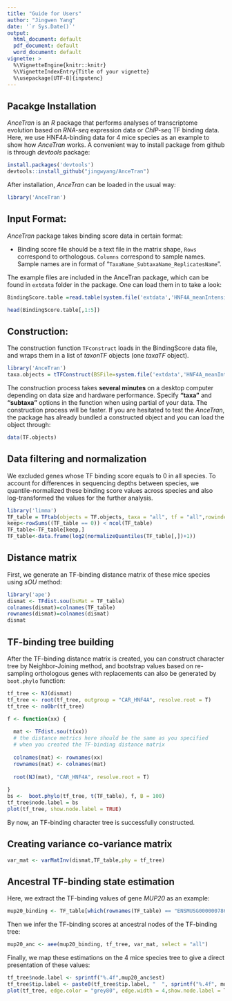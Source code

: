 ```yaml
---
title: "Guide for Users"
author: "Jingwen Yang"
date: '`r Sys.Date()`'
output:
  html_document: default
  pdf_document: default
  word_document: default
vignette: >
  %\VignetteEngine{knitr::knitr}
  %\VignetteIndexEntry{Title of your vignette}
  %\usepackage[UTF-8]{inputenc}
---
```


## Pacakge Installation
*AnceTran* is an *R* package that performs analyses of transcriptome evolution based on *RNA-seq* expression data or *ChIP-seq* TF binding data. 
Here, we use HNF4A-binding data for 4 mice species as an example to show how *AnceTran* works. A convenient way to install package from github is through *devtools* package:

```r
install.packages('devtools')
devtools::install_github("jingwyang/AnceTran")
```

After installation, *AnceTran* can be loaded in the usual way:

```r
library('AnceTran')
```


## Input Format:

*AnceTran* package takes binding score data in certain format:


- Binding score file should be a text file in the matrix shape, `Rows` correspond to orthologous. `Columns` correspond to sample names. Sample names are in format of "`TaxaName_SubtaxaName_ReplicatesName`". 

The example files are included in the AnceTran package, which can be found in `extdata` folder in the package. One can load them in to take a look:

```r
BindingScore.table =read.table(system.file('extdata','HNF4A_meanIntensity_4Mouse.txt',package = 'AnceTran'), header = T)

head(BindingScore.table[,1:5])
```
     
## Construction:

The construction function `TFconstruct` loads in the BindingScore data file, and wraps them in a list of *taxonTF* objects (one *taxaTF* object).

```r
library('AnceTran')
taxa.objects = tTFConstruct(BSFile=system.file('extdata','HNF4A_meanIntensity_4Mouse.txt',package = 'AnceTran'), taxa="all", tf="all",verbose = TRUE)
```

The construction process takes **several minutes** on a desktop computer depending on data size and hardware performance. Specify **"taxa"** and **"subtaxa"** options in the function when using partial of your data. The construction process will be faster.
If you are hesitated to test the *AnceTran*, the package has already bundled a constructed object and you can load the object through:

```r
data(TF.objects)
```

## Data filtering and normalization
We excluded genes whose TF binding score equals to 0 in all species. To account for differences in sequencing depths between species, we quantile-normalized these binding score values across species and also log-transformed the values for the further analysis.
```r
library('limma')
TF_table = TFtab(objects = TF.objects, taxa = "all", tf = "all",rowindex = NULL, filtering = FALSE, normalize = FALSE, logrithm = FALSE)  
keep<-rowSums((TF_table == 0)) < ncol(TF_table)
TF_table<-TF_table[keep,]
TF_table<-data.frame(log2(normalizeQuantiles(TF_table[,])+1))
```

## Distance matrix
First, we generate an TF-binding distance matrix of these mice species using *sOU* method:

```r
library('ape')
dismat <- TFdist.sou(bsMat = TF_table)
colnames(dismat)=colnames(TF_table)
rownames(dismat)=colnames(dismat)
dismat
```
## TF-binding tree building
After the TF-binding distance matrix is created, you can construct character tree by Neighbor-Joining method, and bootstrap values based on re-sampling orthologous genes with replacements can also be generated by `boot.phylo` function:
```r
tf_tree <- NJ(dismat)
tf_tree <- root(tf_tree, outgroup = "CAR_HNF4A", resolve.root = T)
tf_tree <- no0br(tf_tree)

f <- function(xx) {
  
  mat <- TFdist.sou(t(xx))
  # the distance metrics here should be the same as you specified 
  # when you created the TF-binding distance matrix 
  
  colnames(mat) <- rownames(xx)
  rownames(mat) <- colnames(mat)
  
  root(NJ(mat), "CAR_HNF4A", resolve.root = T)
  
}
bs <-  boot.phylo(tf_tree, t(TF_table), f, B = 100) 
tf_tree$node.label = bs
plot(tf_tree, show.node.label = TRUE)
```

By now, an TF-binding character tree is successfully constructed.

## Creating variance co-variance matrix 
```r
var_mat <- varMatInv(dismat,TF_table,phy = tf_tree)
```

## Ancestral TF-binding state estimation

Here, we extract the TF-binding values of gene *MUP20* as an example:

```r
mup20_binding <- TF_table[which(rownames(TF_table) == "ENSMUSG00000078672"),]
```

Then we infer the TF-binding scores at ancestral nodes of the TF-binding tree:

```r
mup20_anc <- aee(mup20_binding, tf_tree, var_mat, select = "all")
```

Finally, we map these estimations on the 4 mice species tree to give a direct presentation of these values:

```r
tf_tree$node.label <- sprintf("%.4f",mup20_anc$est)
tf_tree$tip.label <- paste0(tf_tree$tip.label, "  ", sprintf("%.4f", mup20_binding))
plot(tf_tree, edge.color = "grey80", edge.width = 4,show.node.label = T,align.tip.label = T,main="Ancestial HNF4A-Binding Estimation of Gene MUP20")

```
